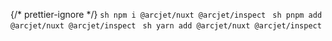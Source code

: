 
{/* prettier-ignore */}
<Tabs>
    <TabItem label="npm">
    ```sh
    npm i @arcjet/nuxt @arcjet/inspect
    ```
    </TabItem>
    <TabItem label="pnpm">
    ```sh
    pnpm add @arcjet/nuxt @arcjet/inspect
    ```
    </TabItem>
    <TabItem label="yarn">
    ```sh
    yarn add @arcjet/nuxt @arcjet/inspect
    ```
    </TabItem>
</Tabs>
